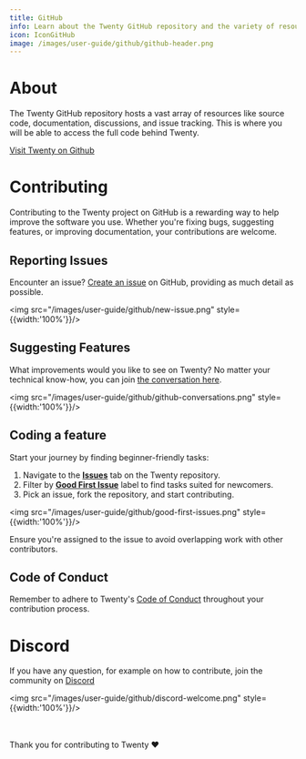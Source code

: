```yaml
---
title: GitHub
info: Learn about the Twenty GitHub repository and the variety of resources it hosts including source code, documentation, and discussions.
icon: IconGitHub
image: /images/user-guide/github/github-header.png
---
```


# About

The Twenty GitHub repository hosts a vast array of resources like source code, documentation, discussions, and issue tracking. This is where you will be able to access the full code behind Twenty.

[Visit Twenty on Github](https://github.com/twentyhq/twenty)

# Contributing

Contributing to the Twenty project on GitHub is a rewarding way to help improve the software you use. Whether you're fixing bugs, suggesting features, or improving documentation, your contributions are welcome.

## Reporting Issues

Encounter an issue? [Create an issue](https://github.com/twentyhq/twenty/issues/new) on GitHub, providing as much detail as possible.

<img src="/images/user-guide/github/new-issue.png" style={{width:'100%'}}/>

## Suggesting Features

What improvements would you like to see on Twenty? No matter your technical know-how, you can join [the conversation here](https://github.com/twentyhq/twenty/discussions).

<img src="/images/user-guide/github/github-conversations.png" style={{width:'100%'}}/>

## Coding a feature

Start your journey by finding beginner-friendly tasks:

1. Navigate to the **[Issues](https://github.com/twentyhq/twenty/issues)** tab on the Twenty repository.
2. Filter by **[Good First Issue](https://github.com/twentyhq/twenty/labels/good%20first%20issue)** label to find tasks suited for newcomers.
3. Pick an issue, fork the repository, and start contributing.

<img src="/images/user-guide/github/good-first-issues.png" style={{width:'100%'}}/>

Ensure you're assigned to the issue to avoid overlapping work with other contributors.

## Code of Conduct

Remember to adhere to Twenty's [Code of Conduct](https://github.com/twentyhq/twenty/blob/main/.github/CODE_OF_CONDUCT.md) throughout your contribution process.

# Discord

If you have any question, for example on how to contribute, join the community on [Discord](https://discord.gg/cx5n4Jzs57)

<img src="/images/user-guide/github/discord-welcome.png" style={{width:'100%'}}/>

<br/>
<br/>
Thank you for contributing to Twenty ❤️

<UserGuideEditContent></UserGuideEditContent>